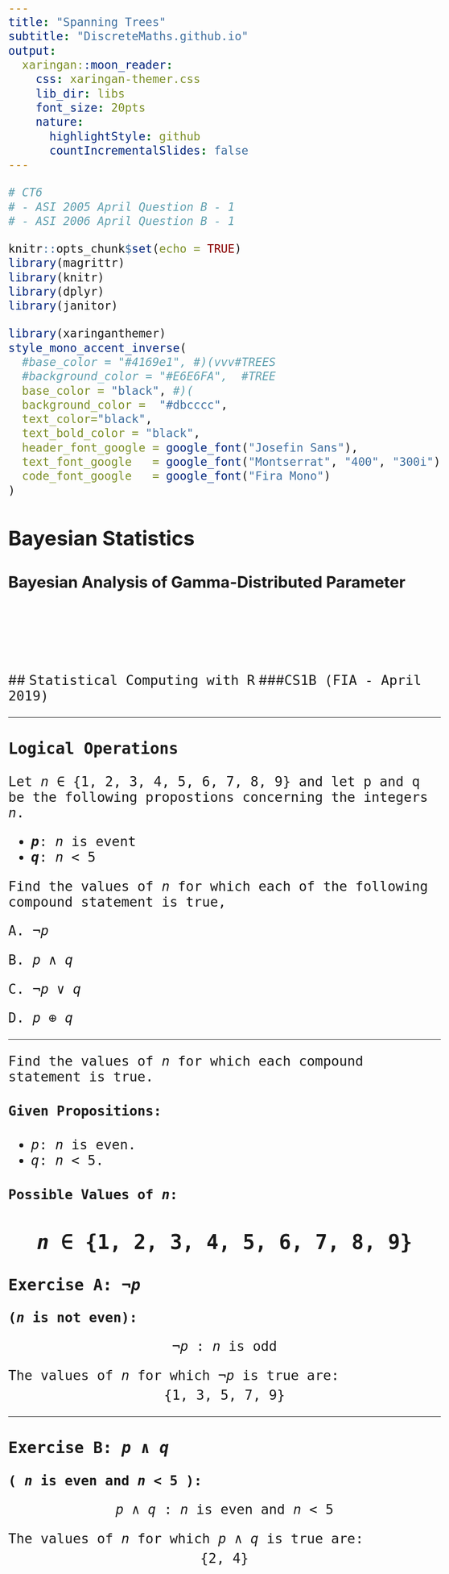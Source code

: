 ```yaml
---
title: "Spanning Trees"
subtitle: "DiscreteMaths.github.io"
output:
  xaringan::moon_reader:
    css: xaringan-themer.css
    lib_dir: libs
    font_size: 20pts
    nature:
      highlightStyle: github
      countIncrementalSlides: false
---
```


<style type="text/css">
  body{
  font-size: 20pt;
}
</style>

```r

# CT6 
# - ASI 2005 April Question B - 1
# - ASI 2006 April Question B - 1

```

```r
knitr::opts_chunk$set(echo = TRUE)
library(magrittr)
library(knitr)
library(dplyr)
library(janitor)


```

```r
library(xaringanthemer)
style_mono_accent_inverse(
  #base_color = "#4169e1", #)(vvv#TREES
  #background_color = "#E6E6FA",  #TREE
  base_color = "black", #)(
  background_color =  "#dbcccc",
  text_color="black",
  text_bold_color = "black",
  header_font_google = google_font("Josefin Sans"),
  text_font_google   = google_font("Montserrat", "400", "300i"),
  code_font_google   = google_font("Fira Mono")
)
```
<style> 
  /* Hide page numbers */ .
  remark-slide-number { display: none; } 
</style>

## Bayesian Statistics
### Bayesian Analysis of Gamma-Distributed Parameter
<br><br><br><br>
## <tt>Statistical Computing with R</tt>
###<tt>CS1B (FIA - April 2019) 

---

###  Logical Operations
Let $n \in \{1,2,3,4,5,6,7,8,9\}$ and let p and q be the following propostions concerning 
the integers $n$.


* ***p***: $n$ is event
* ***q***: $n<5$


Find the values of $n$ for which each of the following compound statement is true,

A. $\neg p$

B. $p \wedge q$

C. $\neg p \vee q$ 

D. $p \oplus q$

---


Find the values of $n$ for which each compound statement is true.

#### Given Propositions:

- $p$: $n$ is even.
- $q$: $n < 5$.

#### Possible Values of $n$:

$$n \in \{1, 2, 3, 4, 5,6, 7, 8, 9\}$$
---

### Exercise A: $\neg p$

**($n$ is not even):**

$$
\neg p: n \text{ is odd}
$$

The values of $n$ for which $\neg p$ is true are:
$$\{1, 3, 5, 7, 9\}$$

---

### Exercise B: $p \wedge q$ 

**( $n$ is even and $n < 5$ ):**

$$
p \wedge q: n \text{ is even and } n < 5
$$

The values of $n$ for which $p \wedge q$ is true are:
$$\{2, 4\}$$
